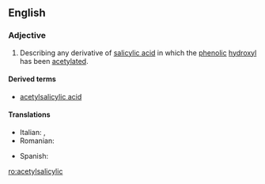==English==

===Adjective===
{{en-adj|-|pos=[[acetyl]][[salicylic]]}}

# {{organic chemistry}} Describing any derivative of [[salicylic acid]] in which the [[phenolic]] [[hydroxyl]] has been [[acetylated]].

====Derived terms====
* [[acetylsalicylic acid]]

====Translations====
{{trans-top|derivative}}
* Italian: {{t-|it|acetossibenzoico}},  {{t+|it|acetilsalicilico}}
* Romanian: {{t+|ro|acetilsalicilic}}
{{trans-mid}}
* Spanish: {{t-|es|acetilsalicílico}}
{{trans-bottom}}

[[ro:acetylsalicylic]]